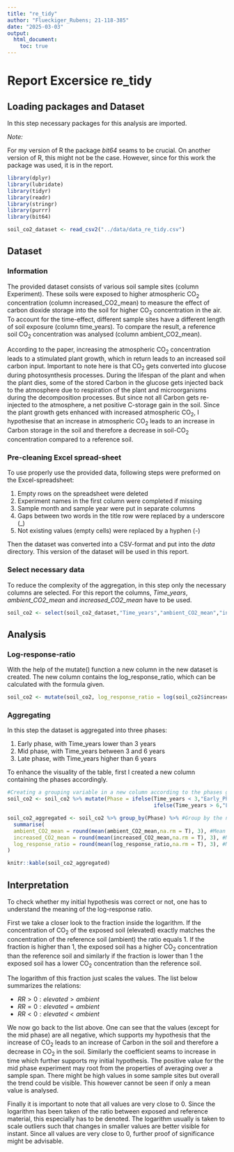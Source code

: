 ```yaml
---
title: "re_tidy"
author: "Flueckiger_Rubens; 21-118-385"
date: "2025-03-03"
output: 
  html_document:
    toc: true
---
```


# Report Excersice re_tidy

## Loading packages and Dataset

In this step necessary packages for this analysis are imported.

*Note:*

For my version of R the package *bit64* seams to be crucial. On another version of R, this might not be the case. However, since for this work the package was used, it is in the report.

```r
library(dplyr)
library(lubridate)
library(tidyr)
library(readr)
library(stringr)
library(purrr)
library(bit64)
```
```r
soil_co2_dataset <- read_csv2("../data/data_re_tidy.csv")
```

## Dataset

### Information

The provided dataset consists of various soil sample sites (column Experiment). These soils were exposed to higher atmospheric CO~2~ concentration (column increased_CO2_mean) to measure the effect of carbon dioxide storage into the soil for higher CO~2~ concentration in the air. To account for the time-effect, different sample sites have a different length of soil exposure (column time_years). To compare the result, a reference soil CO~2~ concentration was analysed (column ambient_CO2_mean).

According to the paper, increasing the atmospheric CO~2~ concentration leads to a stimulated plant growth, which in return leads to an increased soil carbon input. Important to note here is that CO~2~ gets converted into glucose during photosynthesis processes. During the lifespan of the plant and when the plant dies, some of the stored Carbon in the glucose gets injected back to the atmosphere due to respiration of the plant and microorganisms during the decomposition processes. But since not all Carbon gets re-injected to the atmosphere, a net positive C-storage gain in the soil. Since the plant growth gets enhanced with increased atmospheric CO~2~, I hypothesise that an increase in atmospheric CO~2~ leads to an increase in Carbon storage in the soil and therefore a decrease in soil-CO~2~ concentration compared to a reference soil.

### Pre-cleaning Excel spread-sheet

To use properly use the provided data, following steps were preformed on the Excel-spreadsheet:

1)  Empty rows on the spreadsheet were deleted
2)  Experiment names in the first column were completed if missing
3)  Sample month and sample year were put in separate columns
4)  Gaps between two words in the title row were replaced by a underscore (\_)
5)  Not existing values (empty cells) were replaced by a hyphen (-)

Then the dataset was converted into a CSV-format and put into the *data* directory. This version of the dataset will be used in this report.

### Select necessary data

To reduce the complexity of the aggregation, in this step only the necessary columns are selected. For this report the columns, *Time_years*, *ambient_CO2_mean* and *increased_CO2_mean* have to be used.

```r
soil_co2 <- select(soil_co2_dataset,"Time_years","ambient_CO2_mean","increased_CO2_mean")
```

## Analysis

### Log-response-ratio

With the help of the mutate() function a new column in the new dataset is created. The new column contains the log_response_ratio, which can be calculated with the formula given.

```r
soil_co2 <- mutate(soil_co2, log_response_ratio = log(soil_co2$increased_CO2_mean/soil_co2$ambient_CO2_mean))
```

### Aggregating

In this step the dataset is aggregated into three phases:

1)  Early phase, with Time_years lower than 3 years
2)  Mid phase, with Time_years between 3 and 6 years
3)  Late phase, with Time_years higher than 6 years

To enhance the visuality of the table, first I created a new column containing the phases accordingly.

```r
#Creating a grouping variable in a new column according to the phases given above
soil_co2 <- soil_co2 %>% mutate(Phase = ifelse(Time_years < 3,"Early_Phase",
                                               ifelse(Time_years > 6,"Late_Phase","Mid_Phase")))

soil_co2_aggregated <- soil_co2 %>% group_by(Phase) %>% #Group by the newly created phase value
  summarise(
  ambient_CO2_mean = round(mean(ambient_CO2_mean,na.rm = T), 3), #Mean ambient CO2
  increased_CO2_mean = round(mean(increased_CO2_mean,na.rm = T), 3), #Mean increased CO2
  log_response_ratio = round(mean(log_response_ratio,na.rm = T), 3), #Mean log-rr
)

knitr::kable(soil_co2_aggregated)
```

## Interpretation

To check whether my initial hypothesis was correct or not, one has to understand the meaning of the log-response ratio.

First we take a closer look to the fraction inside the logarithm. If the concentration of CO~2~ of the exposed soil (elevated) exactly matches the concentration of the reference soil (ambient) the ratio equals 1. If the fraction is higher than 1, the exposed soil has a higher CO~2~ concentration than the reference soil and similarly if the fraction is lower than 1 the exposed soil has a lower CO~2~ concentration than the reference soil.

The logarithm of this fraction just scales the values. The list below summarizes the relations:

- $RR > 0: elevated > ambient$ 
- $RR = 0: elevated = ambient$ 
- $RR < 0: elevated < ambient$

We now go back to the list above. One can see that the values (except for the mid phase) are all negative, which supports my hypothesis that the increase of CO~2~ leads to an increase of Carbon in the soil and therefore a decrease in CO~2~ in the soil. Similarly the coefficient seams to increase in time which further supports my initial hypothesis. The positive value for the mid phase experiment may root from the properties of averaging over a sample span. There might be high values in some sample sites but overall the trend could be visible. This however cannot be seen if only a mean value is analysed.

Finally it is important to note that all values are very close to 0. Since the logarithm has been taken of the ratio between exposed and reference material, this especially has to be denoted. The logarithm usually is taken to scale outliers such that changes in smaller values are better visible for instant. Since all values are very close to 0, further proof of significance might be advisable.
